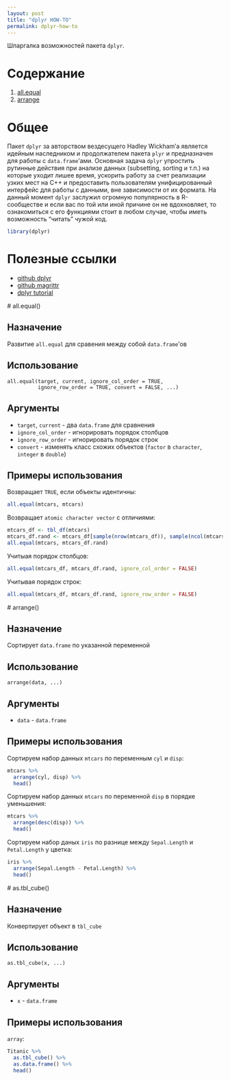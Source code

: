 ```yaml
---
layout: post
title: "dplyr HOW-TO"
permalink: dplyr-how-to
---
```


Шпаргалка возможностей пакета `dplyr`. 

# Содержание

1. [all.equal](#all.equal)
2. [arrange](#arrange)

# Общее

Пакет `dplyr` за авторством вездесущего Hadley Wickham'а является идейным наследником и продолжателем пакета `plyr` и предназначен для работы с `data.frame`'ами. Основная задача `dplyr` упростить рутинные действия при анализе данных (subsetting, sorting и т.п.) на которые уходит лишее время, ускорить работу за счет реализации узких мест на C++ и предоставить пользователям унифицированный интерфейс для работы с данными, вне зависимости от их формата. На данный момент `dplyr` заслужил огромную популярность в R-сообществе и если вас по той или иной причине он не вдохновляет, то ознакомиться с его функциями стоит в любом случае, чтобы иметь возможность "читать" чужой код.
```r
library(dplyr)
```

# Полезные ссылки

- [github dplyr](https://github.com/hadley/dplyr)
- [github magrittr](https://github.com/smbache/magrittr)
- [dplyr tutorial](https://www.dropbox.com/sh/i8qnluwmuieicxc/AAAgt9tIKoIm7WZKIyK25lh6a)

<a name="all.equal"></a>
# all.equal()

## Назначение

Развитие `all.equal` для сравения между собой `data.frame`'ов

## Использование

```
all.equal(target, current, ignore_col_order = TRUE,
          ignore_row_order = TRUE, convert = FALSE, ...)
```

## Аргументы

- `target`, `current` - два `data.frame` для сравнения
- `ignore_col_order` - игнорировать порядок столбцов
- `ignore_row_order` - игнорировать порядок строк
- `convert` - изменять класс схожих объектов (`factor` в `character`, `integer` в `double`)

## Примеры использования

Возвращает `TRUE`, если объекты идентичны:
```r
all.equal(mtcars, mtcars)
```

Возвращает `atomic character vector` с отличиями:
```r
mtcars_df <- tbl_df(mtcars)
mtcars_df.rand <- mtcars_df[sample(nrow(mtcars_df)), sample(ncol(mtcars_df))]
all.equal(mtcars, mtcars_df.rand)
```

Учитыая порядок столбцов:
```r
all.equal(mtcars_df, mtcars_df.rand, ignore_col_order = FALSE)
```

Учитывая порядок строк:
```r
all.equal(mtcars_df, mtcars_df.rand, ignore_row_order = FALSE)
```

<a name="arrange"></a>
# arrange()

## Назначение

Сортирует `data.frame` по указанной переменной

## Использование

```
arrange(data, ...)
```

## Аргументы

- `data` - `data.frame`

## Примеры использования

Сортируем набор данных `mtcars` по переменным `cyl` и `disp`:
```r
mtcars %>%
  arrange(cyl, disp) %>%
  head()
```

Сортируем набор данных `mtcars` по переменной `disp` в порядке уменьшения:
```r
mtcars %>%
  arrange(desc(disp)) %>%
  head()
```

Сортируем набор даных `iris` по разнице между `Sepal.Length` и `Petal.Length` у цветка:
```r
iris %>%
  arrange(Sepal.Length - Petal.Length) %>%
  head()
```

<a name="as.tbl_cube"></a>
# as.tbl_cube()

## Назначение

Конвертирует объект в `tbl_cube` 

## Использование

```
as.tbl_cube(x, ...)
```

## Аргументы

- `x` - `data.frame`

## Примеры использования

`array`:
```r
Titanic %>%
  as.tbl_cube() %>%
  as.data.frame() %>%
  head()
```
